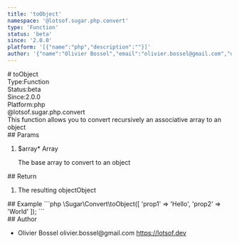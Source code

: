```yaml
---
title: 'toObject'
namespace: '@lotsof.sugar.php.convert'
type: 'Function'
status: 'beta'
since: '2.0.0'
platform: '[{"name":"php","description":""}]'
author: '{"name":"Olivier Bossel","email":"olivier.bossel@gmail.com","url":"https://lotsof.dev"}'
---
```

<div class="docmap-mdx">
# toObject
<div class="_metas">
<div class="_type"><span class="_type-label">Type:</span><span class="_type-value">Function</span></div>
<div class="_status"><span class="_status-label">Status:</span><span class="_status-value -beta">beta</span></div>
<div class="_since"><span class="_since-label">Since:</span><span class="_since-value">2.0.0</span></div>
<div class="_platform"><span class="_platform-label">Platform:</span><span class="_platform-value -php">php</span></div>
</div>
<div class="_namespace">@lotsof.sugar.php.convert</div>
<div class="_description">
This function allows you to convert recursively an associative array to an object
</div>
<div class="_params">
## Params
<ol class="_list">
<li class="_item">
<span class="_name">$array<span class="_required">*</span></span><span class="_default"></span> <span class="_type">Array</span>
<p class="_description">The base array to convert to an object</p>
</li>
</ol>
</div>
<div class="_return">
## Return
<ol class="_list">
<li class="_item">
<span class="_description">The resulting object</span><span class="_default"></span><span class="_type">Object</span>
</li>
</ol>
</div>
<div class="_examples">
## Example
```php
\Sugar\Convert\toObject([
   'prop1' => 'Hello',
   'prop2' => 'World'
]);
```
</div>
<div class="_author">
## Author
<ul class="_list">
<li class="_item">
<span class="_name">Olivier Bossel</span>
<span class="_email">olivier.bossel@gmail.com</span>
<a href="https://lotsof.dev" target="_blank" class="_url">https://lotsof.dev</a>
</li>
</ul>
</div>
</div>